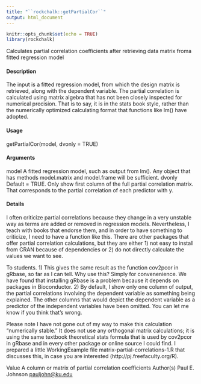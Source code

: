 ```yaml
---
title: "``rockchalk::getPartialCor``"
output: html_document
---
```


```r
knitr::opts_chunk$set(echo = TRUE)
library(rockchalk)
```

 Calculates partial correlation coefficients after retrieving data matrix
froma fitted regression model

#### Description

The input is a fitted regression model, from which the design matrix is retrieved, along with the
dependent variable. The partial correlation is calculated using matrix algebra that has not been
closely inspected for numerical precision. That is to say, it is in the stats book style, rather than the
numerically optimized calculating format that functions like lm() have adopted.

#### Usage

getPartialCor(model, dvonly = TRUE)


#### Arguments
model A fitted regression model, such as output from lm(). Any object that has methods
model.matrix and model.frame will be sufficient.
dvonly Default = TRUE. Only show first column of the full partial correlation matrix.
That corresponds to the partial correlation of each predictor with y.

#### Details
I often criticize partial correlations because they change in a very unstable way as terms are added
or removed in regression models. Nevertheless, I teach with books that endorse them, and in order
to have something to criticize, I need to have a function like this. There are other packages that
offer partial correlation calculations, but they are either 1) not easy to install from CRAN because
of dependencies or 2) do not directly calculate the values we want to see.

To students. 1) This gives the same result as the function cov2pcor in gRbase, so far as I can
tell. Why use this? Simply for convenenience. We have found that installing gRbase is a problem
because it depends on packages in Bioconductor. 2) By default, I show only one column of output,
the partial correlations involving the dependent variable as something being explained. The other
columns that would depict the dependent variable as a predictor of the independent variables have
been omitted. You can let me know if you think that's wrong.

Please note I have not gone out of my way to make this calculation "numerically stable." It does
not use any orthogonal matrix calculations; it is using the same textbook theoretical stats formula
that is used by cov2pcor in gRbase and in every other package or online source I could find. I
prepared a little WorkingExample file matrix-partial-correlations-1.R that discusses this, in case
you are interested (http://pj.freefaculty.org/R).

Value
A column or matrix of partial correlation coefficients
Author(s)
Paul E. Johnson <pauljohn@ku.edu>
